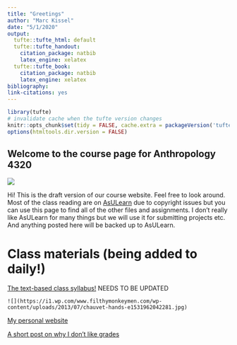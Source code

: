 ```yaml
---
title: "Greetings"
author: "Marc Kissel"
date: "5/1/2020"
output:
  tufte::tufte_html: default
  tufte::tufte_handout:
    citation_package: natbib
    latex_engine: xelatex
  tufte::tufte_book:
    citation_package: natbib
    latex_engine: xelatex
bibliography: 
link-citations: yes
---
```


```r
library(tufte)
# invalidate cache when the tufte version changes
knitr::opts_chunk$set(tidy = FALSE, cache.extra = packageVersion('tufte'))
options(htmltools.dir.version = FALSE)
```


## Welcome to the course page for Anthropology 4320

![](https://external-preview.redd.it/eDjGHWjs_u0bNsc2dwrgfvRa182iKySAHAIImzay-C8.jpg?auto=webp&s=3f82f6647467e52c94c316fa418a6943614ce454)
 
Hi! This is the draft version of our course website. Feel free to look around. Most of the class reading are on [AsULearn](https://asulearn.appstate.edu/) due to copyright issues but you can use this page to find all of the other files and assignments. I don't really like AsULearn for many things but we will use it for submitting projects etc. And anything posted here will be backed up to AsULearn.

# Class materials (being added to daily!)

[The text-based class syllabus!](https://https://marckissel.github.io/Anthro_4320//syllabus.html)  NEEDS TO BE UPDATED



```marginfigure

![](https://i1.wp.com/www.filthymonkeymen.com/wp-content/uploads/2013/07/chauvet-hands-e1531962042281.jpg) 
```


[My personal website](https://marckissel.netlify.com/)

[A short post on why I don't like grades](https://marckissel.netlify.com/post/going-gradeless/)



